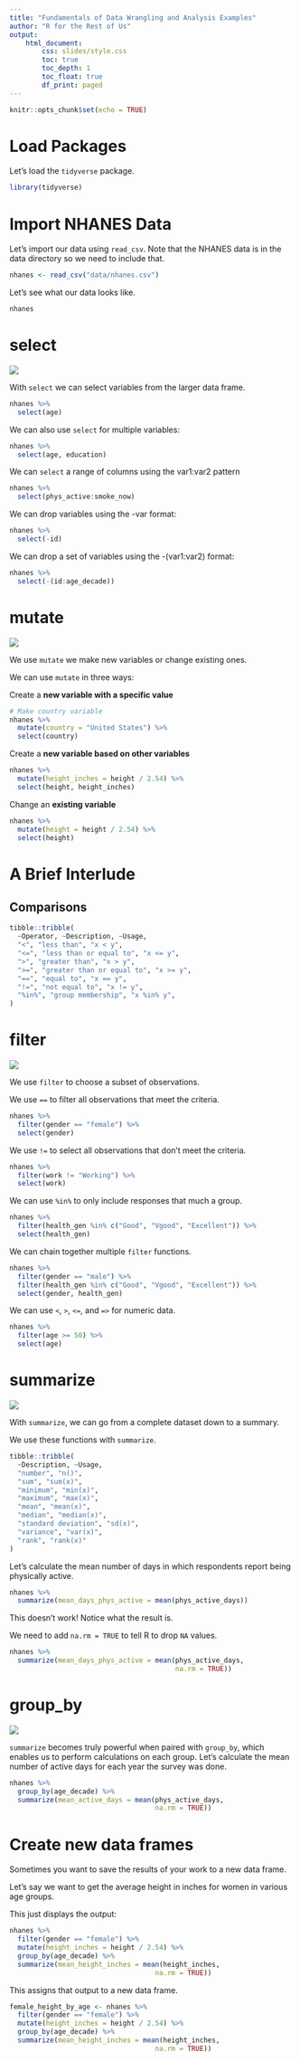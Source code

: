 ```yaml
---
title: "Fundamentals of Data Wrangling and Analysis Examples"
author: "R for the Rest of Us"
output: 
    html_document:
        css: slides/style.css
        toc: true
        toc_depth: 1
        toc_float: true
        df_print: paged
---
```



```r
knitr::opts_chunk$set(echo = TRUE)
```


# Load Packages

Let's load the `tidyverse` package.  

```r
library(tidyverse)
```

# Import NHANES Data

Let's import our data using `read_csv`. Note that the NHANES data is in the data directory so we need to include that.

```r
nhanes <- read_csv("data/nhanes.csv")
```

Let's see what our data looks like.

```r
nhanes
```



# select

![](slides/images/select.png)

With `select` we can select variables from the larger data frame.

```r
nhanes %>% 
  select(age)
```


We can also use `select` for multiple variables:

```r
nhanes %>% 
  select(age, education)
```


We can `select` a range of columns using the var1:var2 pattern

```r
nhanes %>% 
  select(phys_active:smoke_now)
```


We can drop variables using the -var format:


```r
nhanes %>% 
  select(-id)
```

We can drop a set of variables using the -(var1:var2) format:

```r
nhanes %>% 
  select(-(id:age_decade))
```

# mutate

![](slides/images/mutate.png)

We use `mutate` we make new variables or change existing ones. 

We can use `mutate` in three ways:

Create a **new variable with a specific value**

```r
# Make country variable
nhanes %>% 
  mutate(country = "United States") %>% 
  select(country)
```


Create a **new variable based on other variables**

```r
nhanes %>% 
  mutate(height_inches = height / 2.54) %>% 
  select(height, height_inches)
```

Change an **existing variable**

```r
nhanes %>% 
  mutate(height = height / 2.54) %>% 
  select(height)
```



# A Brief Interlude

## Comparisons

```r

tibble::tribble(
  ~Operator, ~Description, ~Usage,
  "<", "less than", "x < y",
  "<=", "less than or equal to", "x <= y",
  ">", "greater than", "x > y",
  ">=", "greater than or equal to", "x >= y",
  "==", "equal to", "x == y",
  "!=", "not equal to", "x != y",
  "%in%", "group membership", "x %in% y",
)
```



# filter

![](slides/images/filter.png)

We use `filter` to choose a subset of observations.

We use `==` to filter all observations that meet the criteria.


```r
nhanes %>% 
  filter(gender == "female") %>% 
  select(gender)
```

We use `!=` to select all observations that don't meet the criteria.

```r
nhanes %>% 
  filter(work != "Working") %>% 
  select(work)
```

We can use `%in%` to only include responses that much a group. 

```r
nhanes %>% 
  filter(health_gen %in% c("Good", "Vgood", "Excellent")) %>% 
  select(health_gen)
```


We can chain together multiple `filter` functions. 

```r
nhanes %>% 
  filter(gender == "male") %>% 
  filter(health_gen %in% c("Good", "Vgood", "Excellent")) %>% 
  select(gender, health_gen)
```


We can use `<`, `>`, `<=`, and `=>` for numeric data.

```r
nhanes %>% 
  filter(age >= 50) %>% 
  select(age)
```




# summarize

![](slides/images/summarize.png)


With `summarize`, we can go from a complete dataset down to a summary.

We use these functions with `summarize`.

```r
tibble::tribble(
  ~Description, ~Usage,
  "number", "n()",
  "sum", "sum(x)",
  "minimum", "min(x)",
  "maximum", "max(x)",
  "mean", "mean(x)",
  "median", "median(x)",
  "standard deviation", "sd(x)",
  "variance", "var(x)",
  "rank", "rank(x)"
)
```


Let's calculate the mean number of days in which respondents report being physically active.

```r
nhanes %>% 
  summarize(mean_days_phys_active = mean(phys_active_days))
```

This doesn't work! Notice what the result is. 

We need to add `na.rm = TRUE` to tell R to drop `NA` values.

```r
nhanes %>% 
  summarize(mean_days_phys_active = mean(phys_active_days,
                                         na.rm = TRUE))
```



# group_by

![](slides/images/group-by.png)


`summarize` becomes truly powerful when paired with `group_by`, which enables us to perform calculations on each group. Let's calculate the mean number of active days for each year the survey was done.


```r
nhanes %>% 
  group_by(age_decade) %>%
  summarize(mean_active_days = mean(phys_active_days,
                                    na.rm = TRUE))
```



# Create new data frames

Sometimes you want to save the results of your work to a new data frame. 

Let's say we want to get the average height in inches for women in various age groups.

This just displays the output:

```r
nhanes %>% 
  filter(gender == "female") %>% 
  mutate(height_inches = height / 2.54) %>% 
  group_by(age_decade) %>% 
  summarize(mean_height_inches = mean(height_inches,
                                    na.rm = TRUE)) 
```

This assigns that output to a new data frame.

```r
female_height_by_age <- nhanes %>% 
  filter(gender == "female") %>% 
  mutate(height_inches = height / 2.54) %>% 
  group_by(age_decade) %>% 
  summarize(mean_height_inches = mean(height_inches,
                                    na.rm = TRUE)) 
```



